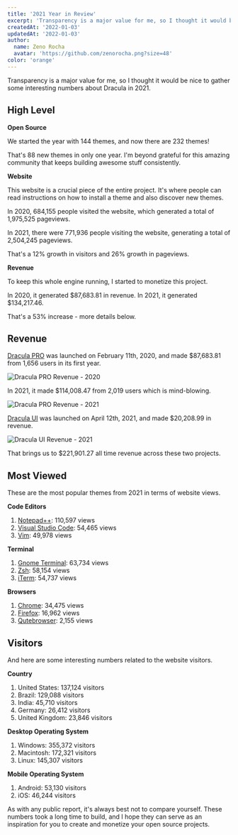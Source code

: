 ```yaml
---
title: '2021 Year in Review'
excerpt: 'Transparency is a major value for me, so I thought it would be a good idea to gather some interesting numbers about Dracula in 2021.'
createdAt: '2022-01-03'
updatedAt: '2022-01-03'
author:
  name: Zeno Rocha
  avatar: 'https://github.com/zenorocha.png?size=48'
color: 'orange'
---
```


Transparency is a major value for me, so I thought it would be nice to gather some interesting numbers about Dracula in 2021.

## High Level

**Open Source**

We started the year with 144 themes, and now there are 232 themes!

That's 88 new themes in only one year. I'm beyond grateful for this amazing community that keeps building awesome stuff consistently.

**Website**

This website is a crucial piece of the entire project. It's where people can read instructions on how to install a theme and also discover new themes.

In 2020, 684,155 people visited the website, which generated a total of 1,975,525 pageviews.

In 2021, there were 771,936 people visiting the website, generating a total of 2,504,245 pageviews.

That's a 12% growth in visitors and 26% growth in pageviews.

**Revenue**

To keep this whole engine running, I started to monetize this project.

In 2020, it generated $87,683.81 in revenue. In 2021, it generated $134,217.46.

That's a 53% increase - more details below.

## Revenue

[Dracula PRO](/pro) was launched on February 11th, 2020, and made $87,683.81 from 1,656 users in its first year.

![Dracula PRO Revenue - 2020](/static/img/blog/2021-year-in-review-1.png)

In 2021, it made $114,008.47 from 2,019 users which is mind-blowing.

![Dracula PRO Revenue - 2021](/static/img/blog/2021-year-in-review-2.png)

[Dracula UI](/ui) was launched on April 12th, 2021, and made $20,208.99 in revenue.

![Dracula UI Revenue - 2021](/static/img/blog/2021-year-in-review-3.png)

That brings us to $221,901.27 all time revenue across these two projects.

## Most Viewed

These are the most popular themes from 2021 in terms of website views.

**Code Editors**

1. [Notepad++](/notepad-plus-plus): 110,597 views
2. [Visual Studio Code](/visual-studio-code): 54,465 views
3. [Vim](/vim): 49,978 views

**Terminal**

1. [Gnome Terminal](/gnome-terminal): 63,734 views
2. [Zsh](/zsh): 58,154 views
3. [iTerm](/iterm): 54,737 views

**Browsers**

1. [Chrome](/chrome): 34,475 views
1. [Firefox](/firefox): 16,962 views
1. [Qutebrowser](/qutebrowser): 2,155 views

## Visitors

And here are some interesting numbers related to the website visitors.

**Country**

1. United States: 137,124 visitors
2. Brazil: 129,088 visitors
3. India: 45,710 visitors
4. Germany: 26,412 visitors
5. United Kingdom: 23,846 visitors

**Desktop Operating System**

1. Windows: 355,372 visitors
2. Macintosh: 172,321 visitors
3. Linux: 145,307 visitors

**Mobile Operating System**

1. Android: 53,130 visitors
2. iOS: 46,244 visitors

As with any public report, it's always best not to compare yourself. These numbers took a long time to build, and I hope they can serve as an inspiration for you to create and monetize your open source projects.
